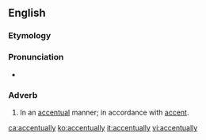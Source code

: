 ==English==

===Etymology===
{{suffix|accentual|ly}}

===Pronunciation===
* {{IPA|/ˌæk.ˈsɛn.tʃu.əl.i/}}

===Adverb===
{{en-adv|-}}

# In an [[accentual]] manner; in accordance with [[accent]].

[[ca:accentually]]
[[ko:accentually]]
[[it:accentually]]
[[vi:accentually]]